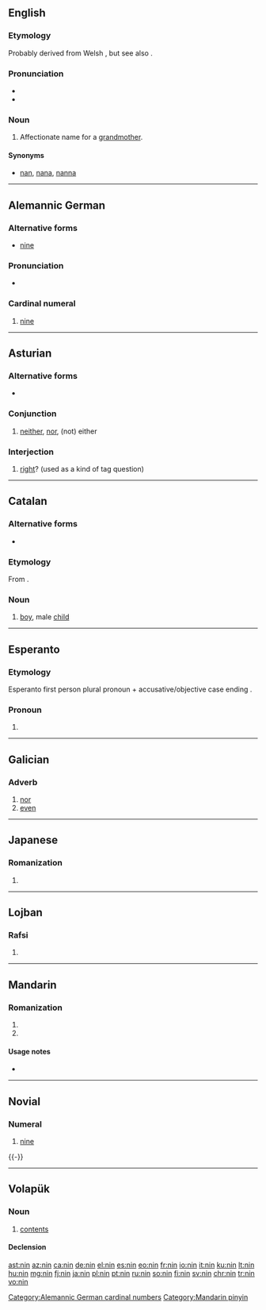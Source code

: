 {{also|nín|nǐn|NIN}}
==English==

===Etymology===
Probably derived from Welsh {{m|cy|nain||grandmother}}, but see also {{etyl|cel-pro|en}} {{term|*nana||grandmother|lang=cel-pro}}.

===Pronunciation===
* {{IPA|/nɪn/|lang=en}}
* {{rhymes|ɪn|lang=en}}

===Noun===
{{en-noun}}

# {{context|dialect|Liverpool|lang=en}} Affectionate name for a [[grandmother]].

====Synonyms====
* [[nan]], [[nana]], [[nanna]]

----

==Alemannic German==

===Alternative forms===
* [[nine]]

===Pronunciation===
* {{IPA|/nin/|lang=gsw}}

===Cardinal numeral===
{{head|gsw|numeral}}

# {{context|Alsatian|lang=gsw}} [[nine]]

[[Category:Alemannic German cardinal numbers]]

----

==Asturian==

===Alternative forms===
* {{l|ast|ñin}} {{qualifier|conjunction}}

===Conjunction===
{{head|ast|conjunction}}

# [[neither]], [[nor]], (not) either

===Interjection===
{{head|ast|interjection}}

# [[right]]? (used as a kind of tag question)

----

==Catalan==

===Alternative forms===
* {{l|ca|nen}}

===Etymology===
From {{etyl|VL.|ca}} {{m|la|*ninus}}.

===Noun===
{{ca-noun|m|f=nina}}

# {{context|dialectal|lang=ca}} [[boy]], male [[child]]

----

==Esperanto==

===Etymology===
Esperanto first person plural pronoun {{term|ni|lang=eo}} + accusative/objective case ending {{term|-n|lang=eo}}.

===Pronoun===
{{head|eo|pronoun form}}

# {{eo-form of|ni|n-pron}}

----

==Galician==

===Adverb===
{{head|gl|adverb}}

# [[nor]]
# [[even]]

----

==Japanese==

===Romanization===
{{ja-romaji}}

# {{ja-romanization of|にん}}

----

==Lojban==

===Rafsi===
{{jbo-rafsi}}

# {{jbo-rafsi of|cnino}}

----

==Mandarin==

===Romanization===
{{head|cmn|pinyin}}

# {{nonstandard spelling of|lang=cmn|sc=Latn|nín}}
# {{nonstandard spelling of|lang=cmn|sc=Latn|nǐn}}

====Usage notes====
* {{cmn-toneless-note}}

[[Category:Mandarin pinyin]]

----

==Novial==
{{cardinalbox|nov|8|9|10|ot|dek|ord=ninesmi}}

===Numeral===
{{head|nov|numeral}}

# {{context|cardinal|lang=nov}} [[nine]]

{{-}}

----

==Volapük==

===Noun===
{{vo-noun}}

# [[contents]]

====Declension====
{{vo-decl-noun}}

[[ast:nin]]
[[az:nin]]
[[ca:nin]]
[[de:nin]]
[[el:nin]]
[[es:nin]]
[[eo:nin]]
[[fr:nin]]
[[io:nin]]
[[it:nin]]
[[ku:nin]]
[[lt:nin]]
[[hu:nin]]
[[mg:nin]]
[[fj:nin]]
[[ja:nin]]
[[pl:nin]]
[[pt:nin]]
[[ru:nin]]
[[so:nin]]
[[fi:nin]]
[[sv:nin]]
[[chr:nin]]
[[tr:nin]]
[[vo:nin]]
